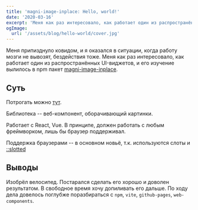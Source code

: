 ```yaml
---
title: 'magni-image-inplace: Hello, world!'
date: '2020-03-16'
excerpt: 'Меня как раз интересовало, как работает один из распространённых UI-виджетов, и его изучение вылилось в npm пакет'
ogImage:
  url: '/assets/blog/hello-world/cover.jpg'
---
```


Меня припизднуло ковидом, и я оказался в ситуации, когда работу мозги не вывозят, бездействия тоже. Меня как раз интересовало, как работает один из распространённых UI-виджетов, и его изучение вылилось в npm пакет [magni-image-inplace](https://www.npmjs.com/package/magni-image-inplace).

## Суть

Потрогать можно [тут](https://tatarianbarbarian.github.io/magni-image-inplace/).

Библиотека -- веб-компонент, оборачивающий картинки.

Работает с React, Vue. В принципе, должен работать с любым фреймворком, лишь бы браузер поддерживал.

Поддержка браузерами -- в основном новьё, т.к. используются слоты и [::slotted](https://developer.mozilla.org/ru/docs/Web/CSS/::slotted)

## Выводы

Изобрёл велосипед. Постарался сделать его хорошо и доволен результатом. В свободное время хочу допиливать его дальше. По ходу дела довелось поглубже поразбираться с `npm`, `vite`, `github-pages`, `web-components`.
